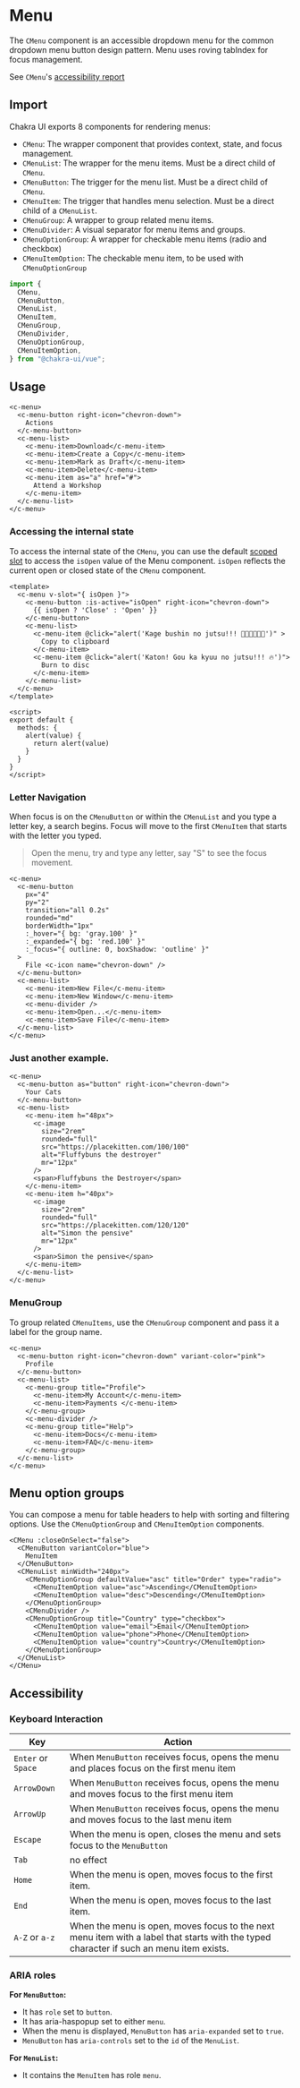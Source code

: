 
<SEO
  title="List"
  description="List is used to display list items"
/>

# Menu

The `CMenu` component is an accessible dropdown menu for the common dropdown menu button design pattern.
Menu uses roving tabIndex for focus management.

See `CMenu`'s [accessibility report](https://github.com/chakra-ui/chakra-ui-vue/blob/master/packages/chakra-ui-core/src/CMenu/accessibility.md)

## Import

Chakra UI exports 8 components for rendering menus:

- `CMenu`: The wrapper component that provides context, state, and focus
  management.
- `CMenuList`: The wrapper for the menu items. Must be a direct child of `CMenu`.
- `CMenuButton`: The trigger for the menu list. Must be a direct child of `CMenu`.
- `CMenuItem`: The trigger that handles menu selection. Must be a direct child of
  a `CMenuList`.
- `CMenuGroup`: A wrapper to group related menu items.
- `CMenuDivider`: A visual separator for menu items and groups.
- `CMenuOptionGroup`: A wrapper for checkable menu items (radio and checkbox)
- `CMenuItemOption`: The checkable menu item, to be used with `CMenuOptionGroup`

```js
import {
  CMenu,
  CMenuButton,
  CMenuList,
  CMenuItem,
  CMenuGroup,
  CMenuDivider,
  CMenuOptionGroup,
  CMenuItemOption,
} from "@chakra-ui/vue";
```

## Usage

```vue live=true
<c-menu>
  <c-menu-button right-icon="chevron-down">
    Actions
  </c-menu-button>
  <c-menu-list>
    <c-menu-item>Download</c-menu-item>
    <c-menu-item>Create a Copy</c-menu-item>
    <c-menu-item>Mark as Draft</c-menu-item>
    <c-menu-item>Delete</c-menu-item>
    <c-menu-item as="a" href="#">
      Attend a Workshop
    </c-menu-item>
  </c-menu-list>
</c-menu>
```


### Accessing the internal state

To access the internal state of the `CMenu`, you can use the default [scoped slot](https://vuejs.org/v2/guide/components-slots.html#Scoped-Slots-with-the-slot-scope-Attribute) to access the `isOpen` value of
the Menu component. `isOpen` reflects the current open or closed state of the `CMenu` component.

```vue live=true
<template>
  <c-menu v-slot="{ isOpen }">
    <c-menu-button :is-active="isOpen" right-icon="chevron-down">
      {{ isOpen ? 'Close' : 'Open' }}
    </c-menu-button>
    <c-menu-list>
      <c-menu-item @click="alert('Kage bushin no jutsu!!! 💨👯👯👯👯💨')" >
        Copy to clipboard
      </c-menu-item>
      <c-menu-item @click="alert('Katon! Gou ka kyuu no jutsu!!! 🔥')">
        Burn to disc
      </c-menu-item>
    </c-menu-list>
  </c-menu>
</template>

<script>
export default {
  methods: {
    alert(value) {
      return alert(value)
    }
  }
}
</script>
```


### Letter Navigation

When focus is on the `CMenuButton` or within the `CMenuList` and you type a letter
key, a search begins. Focus will move to the first `CMenuItem` that starts with
the letter you typed.

> Open the menu, try and type any letter, say "S" to see the focus movement.

```vue live=true
<c-menu>
  <c-menu-button
    px="4"
    py="2"
    transition="all 0.2s"
    rounded="md"
    borderWidth="1px"
    :_hover="{ bg: 'gray.100' }"
    :_expanded="{ bg: 'red.100' }"
    :_focus="{ outline: 0, boxShadow: 'outline' }"
  >
    File <c-icon name="chevron-down" />
  </c-menu-button>
  <c-menu-list>
    <c-menu-item>New File</c-menu-item>
    <c-menu-item>New Window</c-menu-item>
    <c-menu-divider />
    <c-menu-item>Open...</c-menu-item>
    <c-menu-item>Save File</c-menu-item>
  </c-menu-list>
</c-menu>
```

### Just another example.

```vue live=true
<c-menu>
  <c-menu-button as="button" right-icon="chevron-down">
    Your Cats
  </c-menu-button>
  <c-menu-list>
    <c-menu-item h="48px">
      <c-image
        size="2rem"
        rounded="full"
        src="https://placekitten.com/100/100"
        alt="Fluffybuns the destroyer"
        mr="12px"
      />
      <span>Fluffybuns the Destroyer</span>
    </c-menu-item>
    <c-menu-item h="40px">
      <c-image
        size="2rem"
        rounded="full"
        src="https://placekitten.com/120/120"
        alt="Simon the pensive"
        mr="12px"
      />
      <span>Simon the pensive</span>
    </c-menu-item>
  </c-menu-list>
</c-menu>
```

### MenuGroup

To group related `CMenuItems`, use the `CMenuGroup` component and pass it a label
for the group name.

```vue live=true
<c-menu>
  <c-menu-button right-icon="chevron-down" variant-color="pink">
    Profile
  </c-menu-button>
  <c-menu-list>
    <c-menu-group title="Profile">
      <c-menu-item>My Account</c-menu-item>
      <c-menu-item>Payments </c-menu-item>
    </c-menu-group>
    <c-menu-divider />
    <c-menu-group title="Help">
      <c-menu-item>Docs</c-menu-item>
      <c-menu-item>FAQ</c-menu-item>
    </c-menu-group>
  </c-menu-list>
</c-menu>
```

## Menu option groups

You can compose a menu for table headers to help with sorting and filtering
options. Use the `CMenuOptionGroup` and `CMenuItemOption` components.

```vue live=true
<CMenu :closeOnSelect="false">
  <CMenuButton variantColor="blue">
    MenuItem
  </CMenuButton>
  <CMenuList minWidth="240px">
    <CMenuOptionGroup defaultValue="asc" title="Order" type="radio">
      <CMenuItemOption value="asc">Ascending</CMenuItemOption>
      <CMenuItemOption value="desc">Descending</CMenuItemOption>
    </CMenuOptionGroup>
    <CMenuDivider />
    <CMenuOptionGroup title="Country" type="checkbox">
      <CMenuItemOption value="email">Email</CMenuItemOption>
      <CMenuItemOption value="phone">Phone</CMenuItemOption>
      <CMenuItemOption value="country">Country</CMenuItemOption>
    </CMenuOptionGroup>
  </CMenuList>
</CMenu>
```

## Accessibility

### Keyboard Interaction

| Key                | Action                                                                                                                                  |
| ------------------ | --------------------------------------------------------------------------------------------------------------------------------------- |
| `Enter` or `Space` | When `MenuButton` receives focus, opens the menu and places focus on the first menu item                                                |
| `ArrowDown`        | When `MenuButton` receives focus, opens the menu and moves focus to the first menu item                                                 |
| `ArrowUp`          | When `MenuButton` receives focus, opens the menu and moves focus to the last menu item                                                  |
| `Escape`           | When the menu is open, closes the menu and sets focus to the `MenuButton`                                                               |
| `Tab`              | no effect                                                                                                                               |
| `Home`             | When the menu is open, moves focus to the first item.                                                                                   |
| `End`              | When the menu is open, moves focus to the last item.                                                                                    |
| `A-Z` or `a-z`     | When the menu is open, moves focus to the next menu item with a label that starts with the typed character if such an menu item exists. |

### ARIA roles

**For `MenuButton`:**

- It has `role` set to `button`.
- It has aria-haspopup set to either `menu`.
- When the menu is displayed, `MenuButton` has `aria-expanded` set to `true`.
- `MenuButton` has `aria-controls` set to the `id` of the `MenuList`.

**For `MenuList`:**

- It contains the `MenuItem` has role `menu`.
